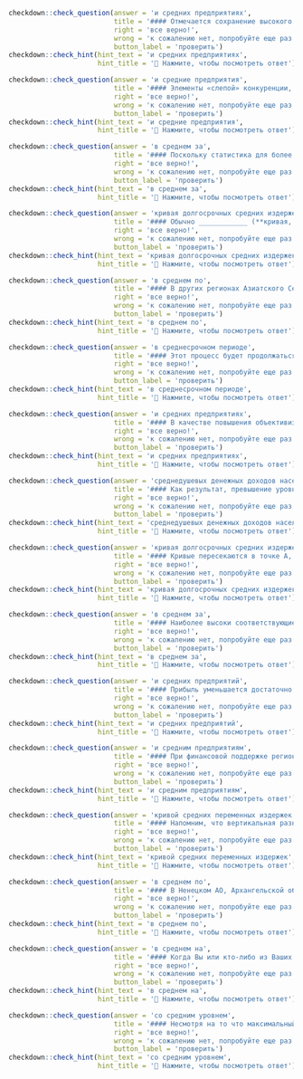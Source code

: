 ```r
checkdown::check_question(answer = 'и средних предприятиях', 
                          title = '#### Отмечается сохранение высокого уровня регистрируемой безработицы в сочетании с недостаточным уровнем показателя занятости на малых ____________ (**и, средний, предприятие**), а также максимальным показателем удельного веса занятых в бюджетной сфере.',
                          right = 'все верно!', 
                          wrong = 'к сожалению нет, попробуйте еще раз...',
                          button_label = 'проверить')
checkdown::check_hint(hint_text = 'и средних предприятиях',
                      hint_title = '🔎 Нажмите, чтобы посмотреть ответ')
```

```r
checkdown::check_question(answer = 'и средние предприятия', 
                          title = '#### Элементы «слепой» конкуренции, при которой предприниматели сначала производят, а затем ищут потребителя производственной продукции, сохранились только в сравнительно ограниченных сферах хозяйства, где действуют мелкие ____________ (**и, средний, предприятие**).',
                          right = 'все верно!', 
                          wrong = 'к сожалению нет, попробуйте еще раз...',
                          button_label = 'проверить')
checkdown::check_hint(hint_text = 'и средние предприятия',
                      hint_title = '🔎 Нажмите, чтобы посмотреть ответ')
```

```r
checkdown::check_question(answer = 'в среднем за', 
                          title = '#### Поскольку статистика для более раннего периода отсутствует, сегрегация регионов осуществлялась по критерию превышения 30%-й доли добычи полезных ископаемых в отраслевой структуре ВДС ____________ (**в, среднее, за**) 2004-2014 гг.',
                          right = 'все верно!', 
                          wrong = 'к сожалению нет, попробуйте еще раз...',
                          button_label = 'проверить')
checkdown::check_hint(hint_text = 'в среднем за',
                      hint_title = '🔎 Нажмите, чтобы посмотреть ответ')
```

```r
checkdown::check_question(answer = 'кривая долгосрочных средних издержек', 
                          title = '#### Обычно ____________ (**кривая, долгосрочный, средний, издержка**) представляет собой сочетание всех трех приведенных выше кривых.',
                          right = 'все верно!', 
                          wrong = 'к сожалению нет, попробуйте еще раз...',
                          button_label = 'проверить')
checkdown::check_hint(hint_text = 'кривая долгосрочных средних издержек',
                      hint_title = '🔎 Нажмите, чтобы посмотреть ответ')
```

```r
checkdown::check_question(answer = 'в среднем по', 
                          title = '#### В других регионах Азиатского Севера различия в продолжительности жизни мужчин и женщин были меньше, чем ____________ (**в, среднее, по**) России, составляя от 9,7 года в Чукотском АО до 12,6 года в Магаданской области.',
                          right = 'все верно!', 
                          wrong = 'к сожалению нет, попробуйте еще раз...',
                          button_label = 'проверить')
checkdown::check_hint(hint_text = 'в среднем по',
                      hint_title = '🔎 Нажмите, чтобы посмотреть ответ')
```

```r
checkdown::check_question(answer = 'в среднесрочном периоде', 
                          title = '#### Этот процесс будет продолжаться до тех пор, пока совокупный выпуск ____________ (**в, среднесрочный, период**) не вернется на свой потенциальный уровень.',
                          right = 'все верно!', 
                          wrong = 'к сожалению нет, попробуйте еще раз...',
                          button_label = 'проверить')
checkdown::check_hint(hint_text = 'в среднесрочном периоде',
                      hint_title = '🔎 Нажмите, чтобы посмотреть ответ')
```

```r
checkdown::check_question(answer = 'и средних предприятиях', 
                          title = '#### В качестве повышения объективизации оценки структуры экономического развития монопрофильных территорий проведено сопоставление уровня занятости на крупных ____________ (**и, средний, предприятие**) с показателями развития малого бизнеса.',
                          right = 'все верно!', 
                          wrong = 'к сожалению нет, попробуйте еще раз...',
                          button_label = 'проверить')
checkdown::check_hint(hint_text = 'и средних предприятиях',
                      hint_title = '🔎 Нажмите, чтобы посмотреть ответ')
```

```r
checkdown::check_question(answer = 'среднедушевых денежных доходов населения', 
                          title = '#### Как результат, превышение уровня ____________ (**среднедушевой, денежный, доход, население**) на Дальнем Востоке над среднероссийским уровнем уменьшилось с примерно 26% в 1995 г., что было связано с высокими номинальными доходами в районах Крайнего Севера, до 7% в 2019 г.',
                          right = 'все верно!', 
                          wrong = 'к сожалению нет, попробуйте еще раз...',
                          button_label = 'проверить')
checkdown::check_hint(hint_text = 'среднедушевых денежных доходов населения',
                      hint_title = '🔎 Нажмите, чтобы посмотреть ответ')
```

```r
checkdown::check_question(answer = 'кривая долгосрочных средних издержек', 
                          title = '#### Кривые пересекаются в точке А, где ____________ (**кривая, долгосрочный, средний, издержка**) достигает своего минимума.',
                          right = 'все верно!', 
                          wrong = 'к сожалению нет, попробуйте еще раз...',
                          button_label = 'проверить')
checkdown::check_hint(hint_text = 'кривая долгосрочных средних издержек',
                      hint_title = '🔎 Нажмите, чтобы посмотреть ответ')
```

```r
checkdown::check_question(answer = 'в среднем за', 
                          title = '#### Наиболее высоки соответствующие показатели в результате миграционного обмена с Республикой Татарстан (668 чел. ____________ (**в, среднее, за**) 2014-2016 гг.), затем - с Москвой (261 чел.) и Пермским краем (162 чел.).',
                          right = 'все верно!', 
                          wrong = 'к сожалению нет, попробуйте еще раз...',
                          button_label = 'проверить')
checkdown::check_hint(hint_text = 'в среднем за',
                      hint_title = '🔎 Нажмите, чтобы посмотреть ответ')
```

```r
checkdown::check_question(answer = 'и средних предприятий', 
                          title = '#### Прибыль уменьшается достаточно резко у некоторых крупных ____________ (**и, средний, предприятие**), что существенно сказывается на таком финансовом положении.',
                          right = 'все верно!', 
                          wrong = 'к сожалению нет, попробуйте еще раз...',
                          button_label = 'проверить')
checkdown::check_hint(hint_text = 'и средних предприятий',
                      hint_title = '🔎 Нажмите, чтобы посмотреть ответ')
```

```r
checkdown::check_question(answer = 'и средним предприятиям', 
                          title = '#### При финансовой поддержке регионального бюджета было создано более 100 гарантийных органов, 40 из которых оказывали финансовую помощь малым ____________ (**и, средний, предприятие**).',
                          right = 'все верно!', 
                          wrong = 'к сожалению нет, попробуйте еще раз...',
                          button_label = 'проверить')
checkdown::check_hint(hint_text = 'и средним предприятиям',
                      hint_title = '🔎 Нажмите, чтобы посмотреть ответ')
```

```r
checkdown::check_question(answer = 'кривой средних переменных издержек', 
                          title = '#### Напомним, что вертикальная разница между кривой средних и ____________ (**кривая, средний, переменный, издержка**) равнозначна величине средних фиксированных издержек.',
                          right = 'все верно!', 
                          wrong = 'к сожалению нет, попробуйте еще раз...',
                          button_label = 'проверить')
checkdown::check_hint(hint_text = 'кривой средних переменных издержек',
                      hint_title = '🔎 Нажмите, чтобы посмотреть ответ')
```

```r
checkdown::check_question(answer = 'в среднем по', 
                          title = '#### В Ненецком АО, Архангельской области, Республике Карелии, Республике Коми и Республике Тыве коэффициент смертности уменьшился значительнее, чем ____________ (**в, среднее, по**) стране.',
                          right = 'все верно!', 
                          wrong = 'к сожалению нет, попробуйте еще раз...',
                          button_label = 'проверить')
checkdown::check_hint(hint_text = 'в среднем по',
                      hint_title = '🔎 Нажмите, чтобы посмотреть ответ')
```

```r
checkdown::check_question(answer = 'в среднем на', 
                          title = '#### Когда Вы или кто-либо из Ваших друзей ищете работу на полставки, сколько недель ____________ (**в, среднее, на**) это уходит?',
                          right = 'все верно!', 
                          wrong = 'к сожалению нет, попробуйте еще раз...',
                          button_label = 'проверить')
checkdown::check_hint(hint_text = 'в среднем на',
                      hint_title = '🔎 Нажмите, чтобы посмотреть ответ')
```

```r
checkdown::check_question(answer = 'со средним уровнем', 
                          title = '#### Несмотря на то что максимальный риск одобряемых кредитов снижается из-за ухода «плохих» банков, чаще всего принимавших такой риск, сегмент инвестиционных проектов ____________ (**с, средний, уровень**) риска получает меньше ресурсов.',
                          right = 'все верно!', 
                          wrong = 'к сожалению нет, попробуйте еще раз...',
                          button_label = 'проверить')
checkdown::check_hint(hint_text = 'со средним уровнем',
                      hint_title = '🔎 Нажмите, чтобы посмотреть ответ')
```

